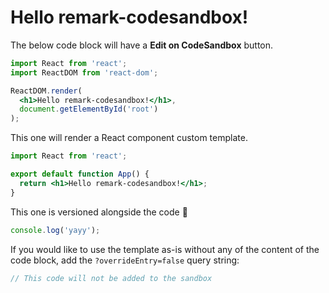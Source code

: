 # Hello remark-codesandbox!

The below code block will have a **Edit on CodeSandbox** button.

```jsx codesandbox=react
import React from 'react';
import ReactDOM from 'react-dom';

ReactDOM.render(
  <h1>Hello remark-codesandbox!</h1>,
  document.getElementById('root')
);
```

This one will render a React component custom template.

```jsx codesandbox=react-component
import React from 'react';

export default function App() {
  return <h1>Hello remark-codesandbox!</h1>;
}
```

This one is versioned alongside the code 🤯

```js codesandbox=file:./my-template
console.log('yayy');
```

If you would like to use the template as-is without any of the content of the
code block, add the `?overrideEntry=false` query string:

```js codesandbox=file:./my-template?overrideEntry=false
// This code will not be added to the sandbox
```
